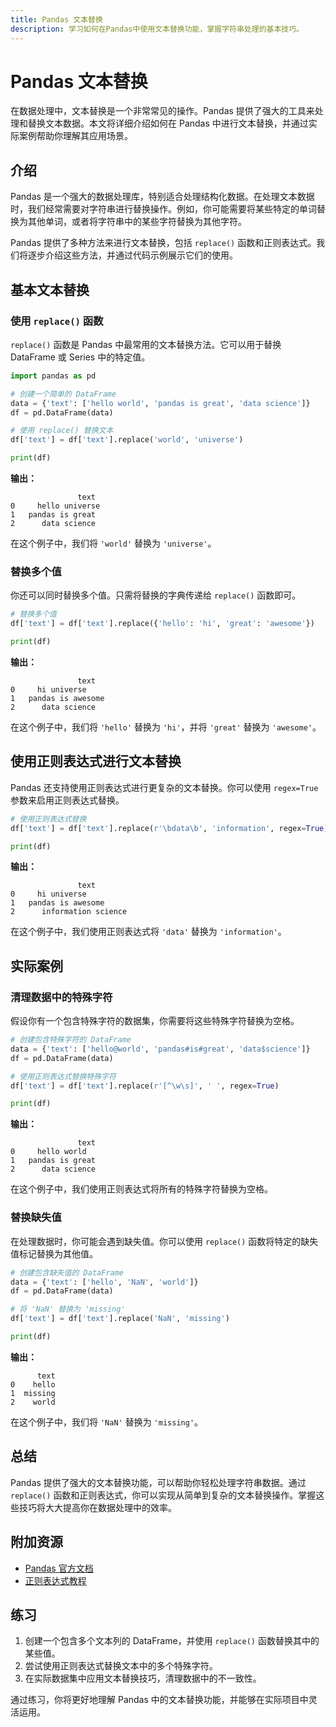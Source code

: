 ```yaml
---
title: Pandas 文本替换
description: 学习如何在Pandas中使用文本替换功能，掌握字符串处理的基本技巧。
---
```


# Pandas 文本替换

在数据处理中，文本替换是一个非常常见的操作。Pandas 提供了强大的工具来处理和替换文本数据。本文将详细介绍如何在 Pandas 中进行文本替换，并通过实际案例帮助你理解其应用场景。

## 介绍

Pandas 是一个强大的数据处理库，特别适合处理结构化数据。在处理文本数据时，我们经常需要对字符串进行替换操作。例如，你可能需要将某些特定的单词替换为其他单词，或者将字符串中的某些字符替换为其他字符。

Pandas 提供了多种方法来进行文本替换，包括 `replace()` 函数和正则表达式。我们将逐步介绍这些方法，并通过代码示例展示它们的使用。

## 基本文本替换

### 使用 `replace()` 函数

`replace()` 函数是 Pandas 中最常用的文本替换方法。它可以用于替换 DataFrame 或 Series 中的特定值。

```python
import pandas as pd

# 创建一个简单的 DataFrame
data = {'text': ['hello world', 'pandas is great', 'data science']}
df = pd.DataFrame(data)

# 使用 replace() 替换文本
df['text'] = df['text'].replace('world', 'universe')

print(df)
```

**输出：**

```
               text
0     hello universe
1   pandas is great
2      data science
```

在这个例子中，我们将 `'world'` 替换为 `'universe'`。

### 替换多个值

你还可以同时替换多个值。只需将替换的字典传递给 `replace()` 函数即可。

```python
# 替换多个值
df['text'] = df['text'].replace({'hello': 'hi', 'great': 'awesome'})

print(df)
```

**输出：**

```
               text
0     hi universe
1   pandas is awesome
2      data science
```

在这个例子中，我们将 `'hello'` 替换为 `'hi'`，并将 `'great'` 替换为 `'awesome'`。

## 使用正则表达式进行文本替换

Pandas 还支持使用正则表达式进行更复杂的文本替换。你可以使用 `regex=True` 参数来启用正则表达式替换。

```python
# 使用正则表达式替换
df['text'] = df['text'].replace(r'\bdata\b', 'information', regex=True)

print(df)
```

**输出：**

```
               text
0     hi universe
1   pandas is awesome
2      information science
```

在这个例子中，我们使用正则表达式将 `'data'` 替换为 `'information'`。

## 实际案例

### 清理数据中的特殊字符

假设你有一个包含特殊字符的数据集，你需要将这些特殊字符替换为空格。

```python
# 创建包含特殊字符的 DataFrame
data = {'text': ['hello@world', 'pandas#is#great', 'data$science']}
df = pd.DataFrame(data)

# 使用正则表达式替换特殊字符
df['text'] = df['text'].replace(r'[^\w\s]', ' ', regex=True)

print(df)
```

**输出：**

```
               text
0     hello world
1   pandas is great
2      data science
```

在这个例子中，我们使用正则表达式将所有的特殊字符替换为空格。

### 替换缺失值

在处理数据时，你可能会遇到缺失值。你可以使用 `replace()` 函数将特定的缺失值标记替换为其他值。

```python
# 创建包含缺失值的 DataFrame
data = {'text': ['hello', 'NaN', 'world']}
df = pd.DataFrame(data)

# 将 'NaN' 替换为 'missing'
df['text'] = df['text'].replace('NaN', 'missing')

print(df)
```

**输出：**

```
      text
0    hello
1  missing
2    world
```

在这个例子中，我们将 `'NaN'` 替换为 `'missing'`。

## 总结

Pandas 提供了强大的文本替换功能，可以帮助你轻松处理字符串数据。通过 `replace()` 函数和正则表达式，你可以实现从简单到复杂的文本替换操作。掌握这些技巧将大大提高你在数据处理中的效率。

## 附加资源

- [Pandas 官方文档](https://pandas.pydata.org/pandas-docs/stable/reference/api/pandas.Series.replace.html)
- [正则表达式教程](https://www.regular-expressions.info/)

## 练习

1. 创建一个包含多个文本列的 DataFrame，并使用 `replace()` 函数替换其中的某些值。
2. 尝试使用正则表达式替换文本中的多个特殊字符。
3. 在实际数据集中应用文本替换技巧，清理数据中的不一致性。

通过练习，你将更好地理解 Pandas 中的文本替换功能，并能够在实际项目中灵活运用。